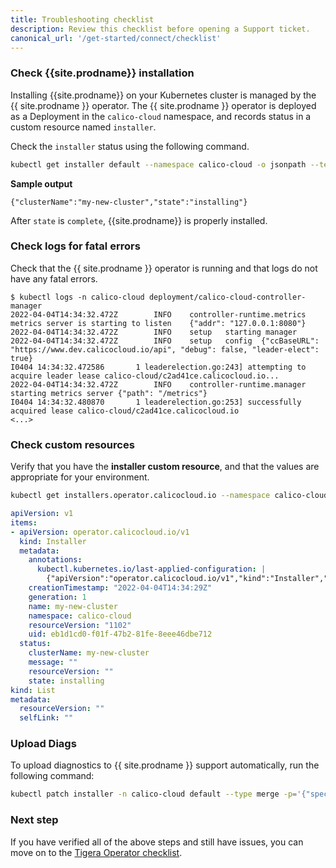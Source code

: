 ```yaml
---
title: Troubleshooting checklist
description: Review this checklist before opening a Support ticket.
canonical_url: '/get-started/connect/checklist'
---
```


### Check {{site.prodname}} installation

Installing {{site.prodname}} on your Kubernetes cluster is managed by the {{ site.prodname }} operator. The {{ site.prodname }} operator is deployed as a Deployment in the `calico-cloud` namespace, and records status in a custom resource named `installer`.

Check the `installer` status using the following command.

```bash
kubectl get installer default --namespace calico-cloud -o jsonpath --template '{.status}'
```

**Sample output**

```
{"clusterName":"my-new-cluster","state":"installing"}
```

After `state` is `complete`, {{site.prodname}} is properly installed.

### Check logs for fatal errors

Check that the {{ site.prodname }} operator is running and that logs do not have any fatal errors.

```
$ kubectl logs -n calico-cloud deployment/calico-cloud-controller-manager
2022-04-04T14:34:32.472Z        INFO    controller-runtime.metrics      metrics server is starting to listen    {"addr": "127.0.0.1:8080"}
2022-04-04T14:34:32.472Z        INFO    setup   starting manager
2022-04-04T14:34:32.472Z        INFO    setup   config  {"ccBaseURL": "https://www.dev.calicocloud.io/api", "debug": false, "leader-elect": true}
I0404 14:34:32.472586       1 leaderelection.go:243] attempting to acquire leader lease calico-cloud/c2ad41ce.calicocloud.io...
2022-04-04T14:34:32.472Z        INFO    controller-runtime.manager      starting metrics server {"path": "/metrics"}
I0404 14:34:32.480870       1 leaderelection.go:253] successfully acquired lease calico-cloud/c2ad41ce.calicocloud.io
<...>
```

### Check custom resources

Verify that you have the **installer custom resource**, and that the values are appropriate for your environment.

```bash
kubectl get installers.operator.calicocloud.io --namespace calico-cloud -o yaml
```

```yaml
apiVersion: v1
items:
- apiVersion: operator.calicocloud.io/v1
  kind: Installer
  metadata:
    annotations:
      kubectl.kubernetes.io/last-applied-configuration: |
        {"apiVersion":"operator.calicocloud.io/v1","kind":"Installer","metadata":{"annotations":{},"name":"my-new-cluster","namespace":"calico-cloud"}}
    creationTimestamp: "2022-04-04T14:34:29Z"
    generation: 1
    name: my-new-cluster
    namespace: calico-cloud
    resourceVersion: "1102"
    uid: eb1d1cd0-f01f-47b2-81fe-8eee46dbe712
  status:
    clusterName: my-new-cluster
    message: ""
    resourceVersion: ""
    state: installing
kind: List
metadata:
  resourceVersion: ""
  selfLink: ""
```

### Upload Diags

To upload diagnostics to {{ site.prodname }} support automatically, run the following command:

```bash
kubectl patch installer -n calico-cloud default --type merge -p='{"spec":{"uploadDiags":true}}'
```

### Next step

If you have verified all of the above steps and still have issues, you can move on to the [Tigera Operator checklist](operator-checklist).

